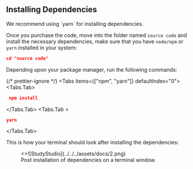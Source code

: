 ## Installing Dependencies


<Callout type="info">
  We recommend using `yarn` for installing dependencies.
</Callout>

Once you purchase the code, move into the folder named `source code` and install the necessary dependencies,
make sure that you have `node/npm` or `yarn` installed in your system:

```json filename="Terminal" copy
cd "source code"
```

Depending upon your package manager, run the following commands:


{/* prettier-ignore */}
<Tabs items={["npm", "yarn"]} defaultIndex="0">
  <Tabs.Tab>
  ```json filename="Terminal" copy
   npm install 
   ```
   </Tabs.Tab>
  <Tabs.Tab >
   ```json filename="Terminal" copy
   yarn 
   ```
  </Tabs.Tab>
</Tabs>

This is how your terminal should look after installing the dependencies:

<figure>
  <>![StudyStudio](../../../assets/docs/2.png)</>
  <figcaption>
    Post installation of dependencies on a terminal window.
  </figcaption>
</figure>
